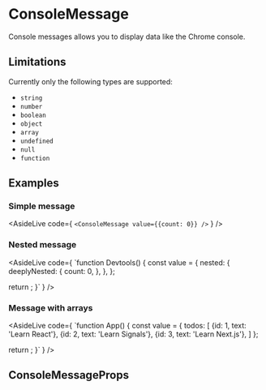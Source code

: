 
# ConsoleMessage

Console messages allows you to display data like the Chrome console.

## Limitations

Currently only the following types are supported:
* `string`
* `number`
* `boolean`
* `object`
* `array`
* `undefined`
* `null`
* `function`

## Examples

### Simple message

<AsideLive
  code={
`<ConsoleMessage value={{count: 0}} />`
  }
/>

### Nested message

<AsideLive
  code={
`function Devtools() {
  const value = {
    nested: {
      deeplyNested: {
        count: 0,
      },
    },
  };

  return <ConsoleMessage value={value} />;
}`
}
/>

### Message with arrays

<AsideLive
  code={
`function App() {
  const value = {
    todos: [
      {id: 1, text: 'Learn React'},
      {id: 2, text: 'Learn Signals'},
      {id: 3, text: 'Learn Next.js'},
    ]
  };

  return <ConsoleMessage value={value} />;
}`
    }
/>

## ConsoleMessageProps

<ComponentProps name="ConsoleMessage" />
